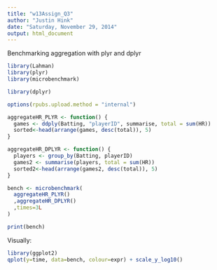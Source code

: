 ```yaml
---
title: "w13Assign_Q3"
author: "Justin Hink"
date: "Saturday, November 29, 2014"
output: html_document
---
```


Benchmarking aggregation with plyr and dplyr

```r
library(Lahman)
library(plyr)
library(microbenchmark)

library(dplyr)

options(rpubs.upload.method = "internal")

aggregateHR_PLYR <- function() {
  games <- ddply(Batting, "playerID", summarise, total = sum(HR))
  sorted<-head(arrange(games, desc(total)), 5)
}

aggregateHR_DPLYR <- function() {
  players <- group_by(Batting, playerID)
  games2 <- summarise(players, total = sum(HR))
  sorted2<-head(arrange(games2, desc(total)), 5)
}

bench <- microbenchmark(
  aggregateHR_PLYR()
  ,aggregateHR_DPLYR()
  ,times=3L
)

print(bench) 
```

Visually:

```r
library(ggplot2) 
qplot(y=time, data=bench, colour=expr) + scale_y_log10()
```

